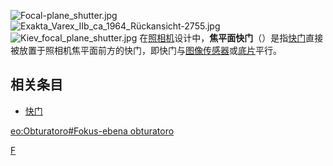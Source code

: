 [[Image:Focal-plane_shutter.jpg|thumb]]
[[File:Exakta_Varex_IIb_ca_1964_Rückansicht-2755.jpg|thumb]]
[[File:Kiev_focal_plane_shutter.jpg|thumb]]
在[[照相机|照相机]]设计中，'''焦平面快门'''（{{lang-en|'''focal-plane shutter'''}}）是指[[快门|快门]]直接被放置于照相机焦平面前方的快门，即快门与[[图像传感器|图像传感器]]或[[底片|底片]]平行。

== 相关条目 ==
* [[快门|快门]]

[[Category:摄影|F]]

[[eo:Obturatoro#Fokus-ebena_obturatoro|eo:Obturatoro#Fokus-ebena obturatoro]]
